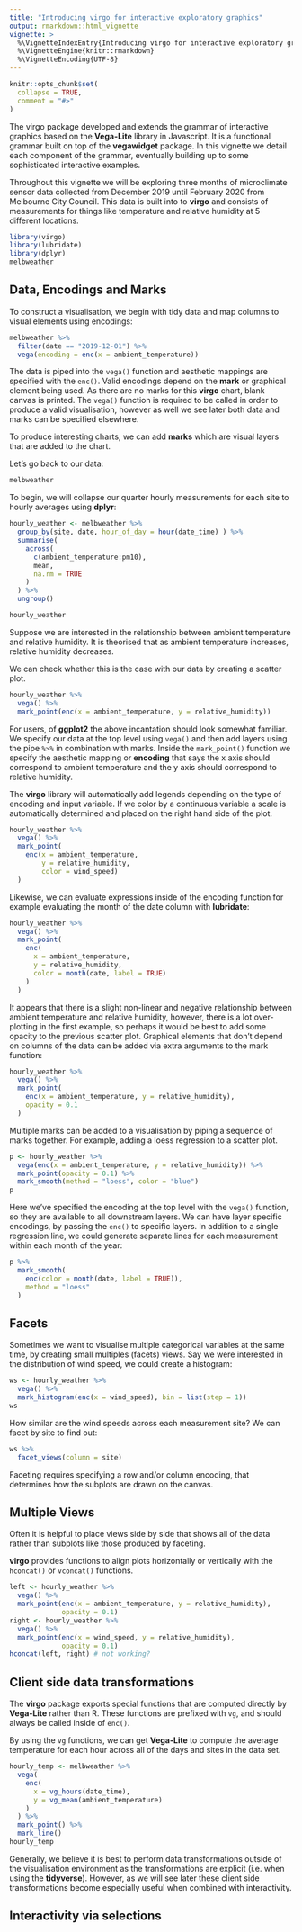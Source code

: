 ```yaml
---
title: "Introducing virgo for interactive exploratory graphics"
output: rmarkdown::html_vignette
vignette: >
  %\VignetteIndexEntry{Introducing virgo for interactive exploratory graphics}
  %\VignetteEngine{knitr::rmarkdown}
  %\VignetteEncoding{UTF-8}
---
```


```r
knitr::opts_chunk$set(
  collapse = TRUE,
  comment = "#>"
)
```

The virgo package developed and extends the grammar of interactive graphics based on the **Vega-Lite** library in Javascript. It is a functional grammar built on top of the **vegawidget** package. In this vignette we detail each component of the grammar, eventually building up
to some sophisticated interactive examples.

Throughout this vignette we will be exploring three months of microclimate sensor data collected from December 2019 until February 2020 from Melbourne City Council. This data is built into to **virgo** and consists of measurements for things like temperature and relative humidity at 5 different locations. 
```r
library(virgo)
library(lubridate)
library(dplyr)
melbweather
```

## Data, Encodings and Marks

To construct a visualisation, we begin with tidy data and map columns to visual elements using encodings:

```r
melbweather %>%
  filter(date == "2019-12-01") %>% 
  vega(encoding = enc(x = ambient_temperature))
```

The data is piped into the `vega()` function and aesthetic mappings are
specified with the `enc()`. Valid encodings depend on the **mark** or graphical element being used. As there are no marks for this **virgo** chart, blank canvas is printed. The `vega()` function is required to be called in order to produce a valid visualisation, however as well we see later both data and marks can be specified elsewhere.

To produce interesting charts, we can add **marks** which are visual layers that are added to the chart. 

Let's go back to our data:

```r
melbweather
```

To begin, we will collapse our quarter hourly 
measurements for each site to hourly averages using **dplyr**:

```r
hourly_weather <- melbweather %>% 
  group_by(site, date, hour_of_day = hour(date_time) ) %>% 
  summarise(
    across(
      c(ambient_temperature:pm10), 
      mean, 
      na.rm = TRUE
    )
  ) %>% 
  ungroup()

hourly_weather
```
Suppose we are interested in the relationship between ambient temperature and relative humidity. It is theorised that as ambient temperature increases, relative humidity decreases.

We can check whether this is the case with our data by creating a scatter plot.

```r
hourly_weather %>% 
  vega() %>% 
  mark_point(enc(x = ambient_temperature, y = relative_humidity))
```

For users, of **ggplot2** the above incantation should look somewhat familiar. We specify our data at the top level using `vega()` and then add layers using the pipe `%>% ` in combination with marks. Inside the `mark_point()` function we specify the aesthetic mapping or **encoding** that says the x axis should correspond to ambient temperature and the y axis should correspond to relative humidity.

The **virgo** library will automatically add legends depending on the type of encoding and input variable. If we color by a continuous variable a scale is automatically determined and placed on the right hand side of the plot. 

```r
hourly_weather %>% 
  vega() %>% 
  mark_point(
    enc(x = ambient_temperature, 
        y = relative_humidity, 
        color = wind_speed)
  )
```

Likewise, we can evaluate expressions inside of the encoding function for example evaluating the month of the date column
with **lubridate**:

```r
hourly_weather %>% 
  vega() %>% 
  mark_point(
    enc(
      x = ambient_temperature, 
      y = relative_humidity, 
      color = month(date, label = TRUE)
    )
  )
```


It appears that there is a slight non-linear and negative relationship between ambient temperature and relative humidity, however, there is a lot over-plotting in the first example, so perhaps it would be best to add some opacity to the previous scatter plot. Graphical elements that don't depend on columns of the data can be added via extra arguments to the mark function:


```r
hourly_weather %>% 
  vega() %>% 
  mark_point(
    enc(x = ambient_temperature, y = relative_humidity),
    opacity = 0.1
  )
```

Multiple marks can be added to a visualisation by piping a sequence of marks together. For example, adding a loess regression
to a scatter plot.

```r
p <- hourly_weather %>% 
  vega(enc(x = ambient_temperature, y = relative_humidity)) %>% 
  mark_point(opacity = 0.1) %>% 
  mark_smooth(method = "loess", color = "blue")
p
```

Here we've specified the encoding at the top level with the `vega()` function, so they are available to all downstream layers. We can have layer specific encodings, by passing the `enc()` to specific layers. In addition to a single regression line, we could generate separate lines for each measurement within each month of the year:

```r
p %>% 
  mark_smooth(
    enc(color = month(date, label = TRUE)),
    method = "loess"
  )
```

## Facets

Sometimes we want to visualise multiple categorical variables at the same time, by creating small multiples (facets) views. Say we were interested in the distribution of wind speed, we could
create a histogram:

```r
ws <- hourly_weather %>% 
  vega() %>% 
  mark_histogram(enc(x = wind_speed), bin = list(step = 1))
ws
```

How similar are the wind speeds across each measurement site? We can facet by site to find out:

```r
ws %>% 
  facet_views(column = site)
```

Faceting requires specifying a row and/or column encoding, that determines how the subplots are drawn on the canvas.

## Multiple Views

Often it is helpful to place views side by side that shows all
of the data rather than subplots like those produced by faceting.

**virgo** provides functions to align plots horizontally or vertically with the `hconcat()` or `vconcat()` functions.

```r
left <- hourly_weather %>% 
  vega() %>% 
  mark_point(enc(x = ambient_temperature, y = relative_humidity),
             opacity = 0.1)
right <- hourly_weather %>%
  vega() %>% 
  mark_point(enc(x = wind_speed, y = relative_humidity),
             opacity = 0.1)
hconcat(left, right) # not working?
```

## Client side data transformations

The **virgo** package exports special functions that are computed directly by **Vega-Lite** rather than R. These functions are prefixed with `vg`, and should always be called inside of `enc()`.

By using the `vg` functions, we can get **Vega-Lite** to compute the average temperature for each hour across all of the days and sites in the data set.
```r
hourly_temp <- melbweather %>% 
  vega(
    enc(
      x = vg_hours(date_time), 
      y = vg_mean(ambient_temperature)
    )
  ) %>% 
  mark_point() %>% 
  mark_line()
hourly_temp
```


Generally, we believe it is best to perform data transformations outside of the visualisation environment as the transformations are explicit (i.e. when using the **tidyverse**). However, as we will see later these client side transformations become especially useful when combined with interactivity.

## Interactivity via selections




